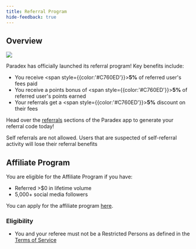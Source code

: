 ```yaml
---
title: Referral Program
hide-feedback: true
---
```


## Overview

<Frame>
<img src="../../../assets/Screenshot 2024-06-13 at 5.48.54 PM.png" />
</Frame>

Paradex has officially launched its referral program! Key benefits include:

* You receive <span style={{color:'#C760ED'}}>**5%**</span> of referred user's fees paid
* You receive a points bonus of <span style={{color:'#C760ED'}}>**5%**</span> of referred user's points earned
* Your referrals get a <span style={{color:'#C760ED'}}>**5%**</span> discount on their fees

Head over the [referrals](https://app.paradex.trade/referrals) sections of the Paradex app to generate your referral code today!

<Warning>
Self referrals are not allowed. Users that are suspected of self-referral activity will lose their referral benefits
</Warning>

## Affiliate Program

You are eligible for the Affiliate Program if you have:

* Referred >$0 in lifetime volume
* 5,000+ social media followers

You can apply for the affiliate program [here](https://forms.gle/T4UKjinSefnVgiJx8).

### Eligibility

* You and your referee must not be a Restricted Persons as defined in the [Terms of Service](https://www.paradex.trade/terms-of-service)
